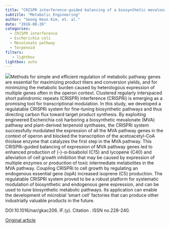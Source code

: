 ```yaml
---
title: "CRISPR interference-guided balancing of a biosynthetic mevalonate pathway increases terpenoid production"
subtitle: "Metabolic Engineering"
author: "Seong Keun Kim, et. al."
date: "2016-08-26"
categories:
  - CRISPR interference
  - Escherichia coli
  - Mevalonate pathway
  - Terpenoid
filters:
   - lightbox
lightbox: auto
---
```


![](images/paste-EAF54B50.png)Methods for simple and efficient regulation of metabolic pathway genes are essential for maximizing product titers and conversion yields, and for minimizing the metabolic burden caused by heterologous expression of multiple genes often in the operon context. Clustered regularly interspaced short palindromic repeats (CRISPR) interference (CRISPRi) is emerging as a promising tool for transcriptional modulation. In this study, we developed a regulatable CRISPRi system for fine-tuning biosynthetic pathways and thus directing carbon flux toward target product synthesis. By exploiting engineered Escherichia coli harboring a biosynthetic mevalonate (MVA) pathway and plant-derived terpenoid synthases, the CRISPRi system successfully modulated the expression of all the MVA pathway genes in the context of operon and blocked the transcription of the acetoacetyl-CoA thiolase enzyme that catalyzes the first step in the MVA pathway. This CRISPRi-guided balancing of expression of MVA pathway genes led to enhanced production of (-)-α-bisabolol (C15) and lycopene (C40) and alleviation of cell growth inhibition that may be caused by expression of multiple enzymes or production of toxic intermediate metabolites in the MVA pathway. Coupling CRISPRi to cell growth by regulating an endogenous essential gene (ispA) increased isoprene (C5) production. The regulatable CRISPRi system proved to be a robust platform for systematic modulation of biosynthetic and endogenous gene expression, and can be used to tune biosynthetic metabolic pathways. Its application can enable the development of microbial 'smart cell' factories that can produce other industrially valuable products in the future.

DOI:10.1016/nar/gkac206. IF.(y). Citation . ISSN no.228-240.

[Original article](https://pubmed.ncbi.nlm.nih.gov/27569599/){.external target="_blank"}
